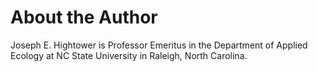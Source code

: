# About the Author {-}

Joseph E. Hightower is Professor Emeritus in the Department of Applied Ecology at NC State University in Raleigh, North Carolina.
